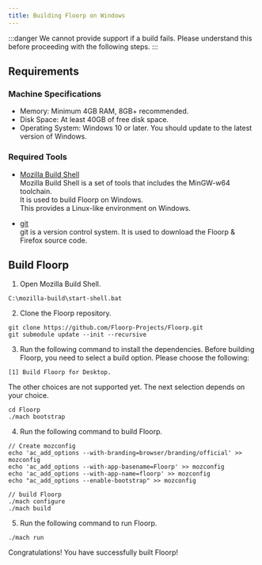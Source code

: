 ```yaml
---
title: Building Floorp on Windows
---
```


:::danger
We cannot provide support if a build fails.
Please understand this before proceeding with the following steps.
:::

## Requirements

### Machine Specifications

- Memory: Minimum 4GB RAM, 8GB+ recommended.
- Disk Space: At least 40GB of free disk space.
- Operating System: Windows 10 or later. You should update to the latest version of Windows.

### Required Tools

- [Mozilla Build Shell](https://ftp.mozilla.org/pub/mozilla/libraries/win32/MozillaBuildSetup-Latest.exe) \
Mozilla Build Shell is a set of tools that includes the MinGW-w64 toolchain. \
It is used to build Floorp on Windows. \
This provides a Linux-like environment on Windows.

- [git](https://git-scm.com/download/win) \
git is a version control system. It is used to download the Floorp & Firefox source code.

## Build Floorp

1. Open Mozilla Build Shell.

```shell
C:\mozilla-build\start-shell.bat
   ```

2. Clone the Floorp repository.

```shell
git clone https://github.com/Floorp-Projects/Floorp.git
git submodule update --init --recursive
   ```

3. Run the following command to install the dependencies.
Before building Floorp, you need to select a build option. Please choose the following:

`[1] Build Floorp for Desktop.`

The other choices are not supported yet. The next selection depends on your choice.

```shell
cd Floorp
./mach bootstrap
   ```

4. Run the following command to build Floorp.

```shell
// Create mozconfig
echo 'ac_add_options --with-branding=browser/branding/official' >> mozconfig
echo 'ac_add_options --with-app-basename=Floorp' >> mozconfig
echo 'ac_add_options --with-app-name=floorp' >> mozconfig
echo "ac_add_options --enable-bootstrap" >> mozconfig

// build Floorp
./mach configure
./mach build
```

5. Run the following command to run Floorp.

```shell
./mach run
   ```

Congratulations! You have successfully built Floorp!
